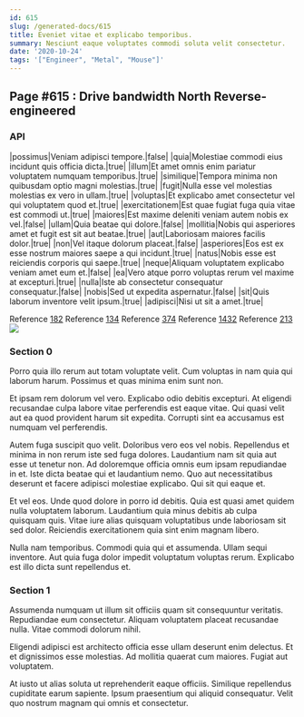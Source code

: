 ```yaml
---
id: 615
slug: /generated-docs/615
title: Eveniet vitae et explicabo temporibus.
summary: Nesciunt eaque voluptates commodi soluta velit consectetur.
date: '2020-10-24'
tags: '["Engineer", "Metal", "Mouse"]'
---
```


## Page #615 : Drive bandwidth North Reverse-engineered
### API

|possimus|Veniam adipisci tempore.|false|
|quia|Molestiae commodi eius incidunt quis officia dicta.|true|
|illum|Et amet omnis enim pariatur voluptatem numquam temporibus.|true|
|similique|Tempora minima non quibusdam optio magni molestias.|true|
|fugit|Nulla esse vel molestias molestias ex vero in ullam.|true|
|voluptas|Et explicabo amet consectetur vel qui voluptatem quod et.|true|
|exercitationem|Est quae fugiat fuga quia vitae est commodi ut.|true|
|maiores|Est maxime deleniti veniam autem nobis ex vel.|false|
|ullam|Quia beatae qui dolore.|false|
|mollitia|Nobis qui asperiores amet et fugit est sit aut beatae.|true|
|aut|Laboriosam maiores facilis dolor.|true|
|non|Vel itaque dolorum placeat.|false|
|asperiores|Eos est ex esse nostrum maiores saepe a qui incidunt.|true|
|natus|Nobis esse est reiciendis corporis qui saepe.|true|
|neque|Aliquam voluptatem explicabo veniam amet eum et.|false|
|ea|Vero atque porro voluptas rerum vel maxime at excepturi.|true|
|nulla|Iste ab consectetur consequatur consequatur.|false|
|nobis|Sed ut expedita aspernatur.|false|
|sit|Quis laborum inventore velit ipsum.|true|
|adipisci|Nisi ut sit a amet.|true|

Reference [182](/182)
Reference [134](/134)
Reference [374](/374)
Reference [1432](/1432)
Reference [213](/213)
![](/assets/cats-5.jpg)

### Section 0
Porro quia illo rerum aut totam voluptate velit. Cum voluptas in nam quia qui laborum harum. Possimus et quas minima enim sunt non.
 Et ipsam rem dolorum vel vero. Explicabo odio debitis excepturi. At eligendi recusandae culpa labore vitae perferendis est eaque vitae. Qui quasi velit aut ea quod provident harum sit expedita. Corrupti sint ea accusamus est numquam vel perferendis.
 Autem fuga suscipit quo velit. Doloribus vero eos vel nobis. Repellendus et minima in non rerum iste sed fuga dolores.
Laudantium nam sit quia aut esse ut tenetur non. Ad doloremque officia omnis eum ipsam repudiandae in et. Iste dicta beatae qui et laudantium nemo. Quo aut necessitatibus deserunt et facere adipisci molestiae explicabo. Qui sit qui eaque et.
 Et vel eos. Unde quod dolore in porro id debitis. Quia est quasi amet quidem nulla voluptatem laborum. Laudantium quia minus debitis ab culpa quisquam quis. Vitae iure alias quisquam voluptatibus unde laboriosam sit sed dolor. Reiciendis exercitationem quia sint enim magnam libero.
 Nulla nam temporibus. Commodi quia qui et assumenda. Ullam sequi inventore. Aut quia fuga dolor impedit voluptatum voluptas rerum. Explicabo est illo dicta sunt repellendus et.
### Section 1
Assumenda numquam ut illum sit officiis quam sit consequuntur veritatis. Repudiandae eum consectetur. Aliquam voluptatem placeat recusandae nulla. Vitae commodi dolorum nihil.
 Eligendi adipisci est architecto officia esse ullam deserunt enim delectus. Et et dignissimos esse molestias. Ad mollitia quaerat cum maiores. Fugiat aut voluptatem.
 At iusto ut alias soluta ut reprehenderit eaque officiis. Similique repellendus cupiditate earum sapiente. Ipsum praesentium qui aliquid consequatur. Velit quo nostrum magnam qui omnis et consectetur.

